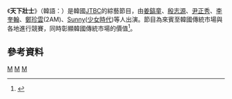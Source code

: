 {{多個問題|
{{Notability Unreferenced |time=2017-02-08T17:01:01+00:00}}
{{citation style|time=2017-02-08T10:38:43+00:00}}
{{expand|time=2017-02-08T10:38:43+00:00}}
}}
{{電視節目信息框
|名稱       =  天下壯士
|原名       = {{lang|kor|}} 
|圖片       = [[File:Strong_Man.jpg|250px]]
|圖說       = 
|類型       = [[綜藝節目|綜藝節目]]、[[真人秀|真人秀]]
|主持       = [[姜鎬童|姜鎬童]]、[[殷志源|殷志源]]、[[尹正秀|尹正秀]]、[[李奎翰|李奎翰]]、[[鄭珍雲|鄭珍雲]](2AM)、[[珊妮_(少女時代)|Sunny]]([[少女時代|少女時代]])
|地區       = {{KOR}}
|語言       = [[韓語|韓語]]
|製片人     = 
|developer  =
|每集長     = 約分鐘
|電視臺     = [[JTBC|JTBC]]
|視頻制式   = [[1080i|1080i]] ([[HDTV|HDTV]])
|音頻制式   = [[立體聲|立體聲]]
|首播國家   = {{KOR}}
|集數       = 12集
|開始       = {{start date|2016|6|5}}
|結束       =  {{end date|2016|8|21}}
|官方網站   = 
|tv_com_id  = 
|related    = 
|}}

《'''天下壯士'''》（韓語：）是韓國[[JTBC|JTBC]]的綜藝節目，由[[姜鎬童|姜鎬童]]、[[殷志源|殷志源]]、[[尹正秀|尹正秀]]、[[李奎翰|李奎翰]]、[[鄭珍雲|鄭珍雲]](2AM)、[[珊妮_(少女時代)|Sunny]]([[少女時代|少女時代]])等人出演。節目為來賓至韓國傳統市場與各地進行競賽，同時彰顯韓國傳統市場的價值<ref>{{cite web|url=http://korea.yule.sohu.com/20160726/n461084010.shtml|title=综艺节目《天下壮士》下月收官 或将制作第二季|publisher=韩娱频道|access-date=2017-02-08|archive-date=2018-08-18|archive-url=https://web.archive.org/web/20180818162820/http://korea.yule.sohu.com/20160726/n461084010.shtml|dead-url=no}}</ref>。

==參考資料==
{{Reflist}}

{{JTBC TV}}

[[Category:JTBC|M]]
[[Category:韓國電視節目|M]]
[[Category:韓國綜藝節目|M]]